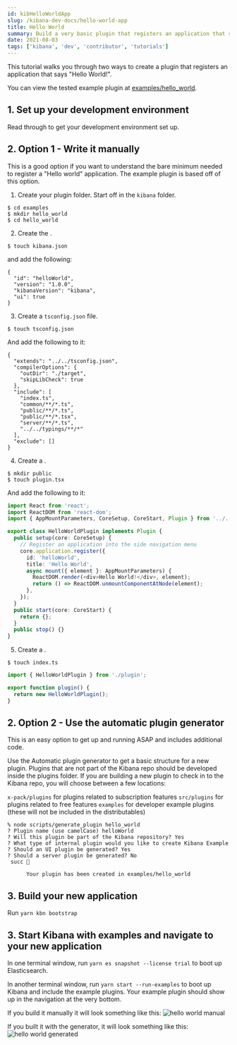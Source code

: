 ```yaml
---
id: kibHelloWorldApp
slug: /kibana-dev-docs/hello-world-app
title: Hello World
summary: Build a very basic plugin that registers an application that says "Hello World!".
date: 2021-08-03
tags: ['kibana', 'dev', 'contributor', 'tutorials']
---
```


This tutorial walks you through two ways to create a plugin that registers an application that says "Hello World!".

You can view the tested example plugin at [examples/hello_world](https://github.com/elastic/kibana/tree/master/examples/hello_world).

## 1. Set up your development environment

Read through <DocLink id="kibDevTutorialSetupDevEnv" text="these instructions"/> to get your development environment set up.

## 2. Option 1 - Write it manually

This is a good option if you want to understand the bare minimum needed to register a "Hello world" application. The example plugin is based off of this option.

1. Create your plugin folder. Start off in the `kibana` folder.

```
$ cd examples
$ mkdir hello_world
$ cd hello_world
```

2. Create the <DocLink id="kibDevTutorialBuildAPlugin" section="1-kibanajson" text="kibana.json manifest file"/>.

```
$ touch kibana.json
```

and add the following:

```
{
  "id": "helloWorld",
  "version": "1.0.0",
  "kibanaVersion": "kibana",
  "ui": true
}
```

3. Create a `tsconfig.json` file.

```
$ touch tsconfig.json
```

And add the following to it:

```
{
  "extends": "../../tsconfig.json",
  "compilerOptions": {
    "outDir": "./target",
    "skipLibCheck": true
  },
  "include": [
    "index.ts",
    "common/**/*.ts",
    "public/**/*.ts",
    "public/**/*.tsx",
    "server/**/*.ts",
    "../../typings/**/*"
  ],
  "exclude": []
}
```

4. Create a <DocLink id="kibDevTutorialBuildAPlugin" section="2-publicindexts" text="`public/plugin.tsx` file "/>.

```
$ mkdir public
$ touch plugin.tsx
```

And add the following to it:

```ts
import React from 'react';
import ReactDOM from 'react-dom';
import { AppMountParameters, CoreSetup, CoreStart, Plugin } from '../../../src/core/public';

export class HelloWorldPlugin implements Plugin {
  public setup(core: CoreSetup) {
    // Register an application into the side navigation menu
    core.application.register({
      id: 'helloWorld',
      title: 'Hello World',
      async mount({ element }: AppMountParameters) {
        ReactDOM.render(<div>Hello World!</div>, element);
        return () => ReactDOM.unmountComponentAtNode(element);
      },
    });
  }
  public start(core: CoreStart) {
    return {};
  }
  public stop() {}
}
```

5. Create a <DocLink id="kibDevTutorialBuildAPlugin" section="3-publicplugints" text="`public/index.ts` file "/>.

```
$ touch index.ts
```

```ts
import { HelloWorldPlugin } from './plugin';

export function plugin() {
  return new HelloWorldPlugin();
}
```

## 2. Option 2 - Use the automatic plugin generator

This is an easy option to get up and running ASAP and includes additional code.

Use the Automatic plugin generator to get a basic structure for a new plugin. Plugins that are not part of the Kibana repo should be developed inside the plugins folder. If you are building a new plugin to check in to the Kibana repo, you will choose between a few locations:

`x-pack/plugins` for plugins related to subscription features
`src/plugins` for plugins related to free features
`examples` for developer example plugins (these will not be included in the distributables)

```
% node scripts/generate_plugin hello_world
? Plugin name (use camelCase) helloWorld
? Will this plugin be part of the Kibana repository? Yes
? What type of internal plugin would you like to create Kibana Example
? Should an UI plugin be generated? Yes
? Should a server plugin be generated? No
 succ 🎉

      Your plugin has been created in examples/hello_world
```

## 3. Build your new application

Run `yarn kbn bootstrap`

## 3. Start Kibana with examples and navigate to your new application

In one terminal window, run `yarn es snapshot --license trial` to boot up Elasticsearch.

In another terminal window, run `yarn start --run-examples` to boot up Kibana and include the example plugins. Your example plugin should show up in the navigation at the very bottom.

If you build it manually it will look something like this:
![hello world manual](./hello_world_manual.png)

If you built it with the generator, it will look something like this:
![hello world generated](./hello_world_generated.png)
